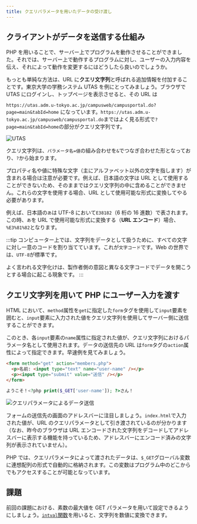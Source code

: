```yaml
---
title: クエリパラメータを用いたデータの受け渡し
---
```


## クライアントがデータを送信する仕組み

PHP を用いることで、サーバー上でプログラムを動作させることができました。それでは、サーバー上で動作するプログラムに対し、ユーザーの入力内容を伝え、それによって動作を変更するにはどうしたら良いのでしょうか。

もっとも単純な方法は、URL に**クエリ文字列**と呼ばれる追加情報を付加することです。東京大学の学務システム UTAS を例にとってみましょう。ブラウザで UTAS にログインし、トップページを表示させると、その URL は

`https://utas.adm.u-tokyo.ac.jp/campusweb/campusportal.do?page=main&tabId=home`
になっています。`https://utas.adm.u-tokyo.ac.jp/campusweb/campusportal.do`まではよく見る形式で`?page=main&tabId=home`の部分がクエリ文字列です。

![UTAS](08/utas.png)

クエリ文字列は、`パラメータ名=値`の組み合わせを`&`でつなぎ合わせた形となっており、`?`から始まります。

プロパティ名や値に特殊な文字（主にアルファベット以外の文字を指します）が含まれる場合は注意が必要です。例えば、日本語の文字は URL として使用することができないため、そのままではクエリ文字列の中に含めることができません。これらの文字を使用する場合、URL として使用可能な形式に変換してやる必要があります。

例えば、日本語の`あ`は UTF-8 において`E38182`（6 桁の 16 進数）で表されます。この時、`あ`を URL で使用可能な形式に変換する（**URL エンコード**）場合、`%E3%81%82`となります。

:::tip
コンピューター上では、文字列をデータとして扱うために、すべての文字に対し一意のコードを割り当てています。これが`文字コード`です。Web の世界では、`UTF-8`が標準です。

よく言われる文字化けは、製作者側の意図と異なる文字コードでデータを開こうとする場合に起こる現象です。
:::

## クエリ文字列を用いて PHP にユーザー入力を渡す

HTML において、`method`属性を`get`に指定した`form`タグを使用して`input`要素を囲むと、`input`要素に入力された値をクエリ文字列を使用してサーバー側に送信することができます。

このとき、各`input`要素の`name`属性に指定された値が、クエリ文字列におけるパラメータ名として使用されます。データの送信先の URL は`form`タグの`action`属性によって指定できます。早速例を見てみましょう。

```html title="index.html"
<form method="get" action="members.php">
  <p>名前: <input type="text" name="user-name" /></p>
  <p><input type="submit" value="送信" /></p>
</form>
```

```php title="members.php"
ようこそ！<?php print($_GET['user-name']); ?>さん！
```

![クエリパラメータによるデータ送信](08/send-query-parameters.png)

フォームの送信先の画面のアドレスバーに注目しましょう。`index.html`で入力された値が、URL のクエリパラメータとして引き渡されているのが分かります（なお、昨今のブラウザは URL エンコードされた文字列をデコードしてアドレスバーに表示する機能を持っているため、アドレスバーにエンコード済みの文字列が表示されていません）。

PHP では、クエリパラメータによって渡されたデータは、`$_GET`グローバル変数に連想配列の形式で自動的に格納されます。この変数はプログラム中のどこからでもアクセスすることが可能となっています。

## 課題

前回の課題における、素数の最大値を GET パラメータを用いて設定できるようにしましょう。[`intval`関数](https://www.php.net/manual/ja/function.intval.php)を用いると、文字列を数値に変換できます。
